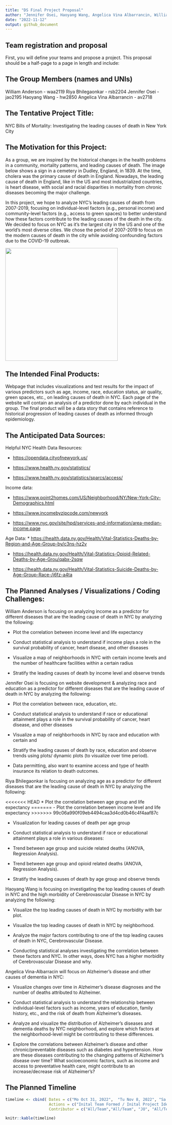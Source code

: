 ```yaml
---
title: "DS Final Project Proposal"
author: "Jennifer Osei, Haoyang Wang, Angelica Vina Albarrancin, William Anderson, Riya Bhilegaonkar"
date: "2022-11-12"
output: github_document
---
```


## Team registration and proposal

First, you will define your teams and propose a project. This proposal should be a half-page to a page in length and include:

## The Group Members (names and UNIs)

William Anderson - waa2119 Riya Bhilegaonkar - rsb2204 Jennifer Osei - jao2195 Haoyang Wang - hw2850 Angelica Vina Albarrancin - av2718

## The Tentative Project Title:

NYC Bills of Mortality: Investigating the leading causes of death in New York City

## The Motivation for this Project:

As a group, we are inspired by the historical changes in the health problems in a community, mortality patterns, and leading causes of death. The image below shows a sign in a cemetery in Dudley, England, in 1839. At the time, cholera was the primary cause of death in England. Nowadays, the leading cause of death in England, like in the US and most industrialized countries, is heart disease, with social and racial disparities in mortality from chronic diseases becoming the major challenge.

In this project, we hope to analyze NYC's leading causes of death from 2007-2019, focusing on individual-level factors (e.g., personal income) and community-level factors (e.g., access to green spaces) to better understand how these factors contribute to the leading causes of the death in the city. We decided to focus on NYC as it's the largest city in the US and one of the world's most diverse cities. We chose the period of 2007-2019 to focus on the modern causes of death in the city while avoiding confounding factors due to the COVID-19 outbreak.

![](images/cholera.png){width="351"}

## The Intended Final Products:

Webpage that includes visualizations and test results for the impact of various predictors such as age, income, race, education status, air quality, green spaces, etc., on leading causes of death in NYC. Each page of the website will contain an analysis of a predictor done by each individual in the group. The final product will be a data story that contains reference to historical progression of leading causes of death as informed through epidemiology.

## The Anticipated Data Sources:

Helpful NYC Health Data Resources:

-   <https://opendata.cityofnewyork.us/>

-   <https://www.health.ny.gov/statistics/>

-   <https://www.health.ny.gov/statistics/sparcs/access/>

Income data:

-   <https://www.point2homes.com/US/Neighborhood/NY/New-York-City-Demographics.html>

-   <https://www.incomebyzipcode.com/newyork>

-   <https://www.nyc.gov/site/hpd/services-and-information/area-median-income.page>

Age Data: \* <https://health.data.ny.gov/Health/Vital-Statistics-Deaths-by-Region-and-Age-Group-by/c3ns-hz2v>

-   <https://health.data.ny.gov/Health/Vital-Statistics-Opioid-Related-Deaths-by-Age-Grou/qabx-2sqw>

-   <https://health.data.ny.gov/Health/Vital-Statistics-Suicide-Deaths-by-Age-Group-Race-/j6fz-a4ta>

## The Planned Analyses / Visualizations / Coding Challenges:

William Anderson is focusing on analyzing income as a predictor for different diseases that are the leading cause of death in NYC by analyzing the following:

-   Plot the correlation between income level and life expectancy

-   Conduct statistical analysis to understand if income plays a role in the survival probability of cancer, heart disease, and other diseases

-   Visualize a map of neighborhoods in NYC with certain income levels and the number of healthcare facilities within a certain radius

-   Stratify the leading causes of death by income level and observe trends


Jennifer Osei is focusing on website development & analyzing race and education as a predictor for different diseases that are the leading cause of death in NYC by analyzing the following:

* Plot the correlation between race, education, etc.

* Conduct statistical analysis to understand if race or educational attainment plays a role in the survival probability of cancer, heart disease, and other diseases

* Visualize a map of neighborhoods in NYC by race and education with certain and

* Stratify the leading causes of death by race, education and observe trends using plots/ dynamic plots (to visualize over time period).

* Data permitting, also want to examine access and type of health insurance its relation to death outcomes.

Riya Bhilegaonkar is focusing on analyzing age as a predictor for different diseases that are the leading cause of death in NYC by analyzing the following:

<<<<<<< HEAD
* Plot the correlation between age group and life expectancy
=======
-   Plot the correlation between income level and life expectancy
>>>>>>> 99c06a990f09eb4494caa3d4cd0b46c4f4aaf87c

-   Visualization for leading causes of death per age group

-   Conduct statistical analysis to understand if race or educational attainment plays a role in various diseases:

-   Trend between age group and suicide related deaths (ANOVA, Regression Analysis).

-   Trend between age group and opioid related deaths (ANOVA, Regression Analysis).

-   Stratify the leading causes of death by age group and observe trends

Haoyang Wang is focusing on investigating the top leading causes of death in NYC and the high morbidity of Cerebrovascular Disease in NYC by analyzing the following:

-   Visualize the top leading causes of death in NYC by morbidity with bar plot.

-   Visualize the top leading causes of death in NYC by neighborhood.

-   Analyze the major factors contributing to one of the top leading causes of death in NYC, Cerebrovascular Disease.

-   Conducting statistical analyses investigating the correlation between these factors and NYC. In other ways, does NYC has a higher morbidity of Cerebrovascular Disease and why.


Angelica Vina-Albarracin will focus on Alzheimer's disease and other causes of dementia in NYC:

-   Visualize changes over time in Alzheimer's disease diagnoses and the number of deaths attributed to Alzheimer.

-   Conduct statistical analysis to understand the relationship between individual-level factors such as income, years of education, family history, etc., and the risk of death from Alzheimer's diseases.

-   Analyze and visualize the distribution of Alzheimer's diseases and dementia deaths by NYC neighborhood, and explore which factors at the neighborhood-level might be contributing to these differences.

-   Explore the correlations between Alzheimer's disease and other chronic/preventable diseases such as diabetes and hypertension. How are these diseases contributing to the changing patterns of Alzheimer's disease over time? What socioeconomic factors, such as income and access to preventative health care, might contribute to an increase/decrease risk of Alzheimer's?


## The Planned Timeline

```r
timeline <- cbind( Dates = c("Mo Oct 31, 2022",  "Tu Nov 8, 2022", "Sa Nov 12, 2022", "By Th Nov 18, 2022", "Tu Nov 29, 2022 (12pm - 6pm)", "Tu Dec 6, 2022 (12pm - 6pm)", " Sa Dec 10, 2022"), 
                   Actions = c("Inital Team Formed / Inital Project Ideas Discussed", "Project Team Members Finalized", "Final Proposal Github Link Submitted", "Complete Project Review With TA per Schedule", " Scheduled Team Discussion Colaboration Meeting - Story Board", "Scheduled Team Discussion Colaboration Meeting - Synthesis/Video Compilation", "Written Report/ Webpage Screen Cast/Peer Assessment/ Final Project Due"),
                   Contributor = c("All/Team","All/Team", "JO", "All/Team", "All/Team", "All/Team", "All/Team"))

knitr::kable(timeline) 
```
